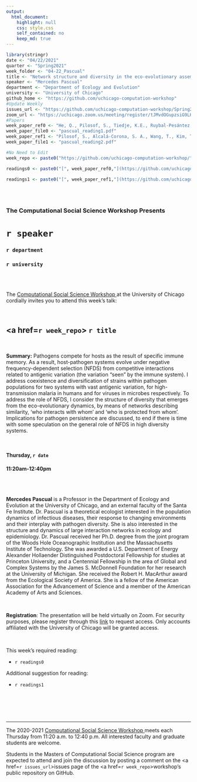 ```yaml
---
output:
  html_document:
    highlight: null
    css: style.css
    self_contained: no
    keep_md: true
---
```


```r
library(stringr)
date <- "04/22/2021"
quarter <- "Spring2021"
week_folder <- "04-22_Pascual"
title <- "Network structure and diversity in the eco-evolutionary assembly of host-pathogen systems"
speaker <- "Mercedes Pascual"
department <- "Department of Ecology and Evolution"
university <- "University of Chicago"
github_home <- "https://github.com/uchicago-computation-workshop"
#Update Weekly
issues_url <- "https://github.com/uchicago-computation-workshop/Spring2021/issues/4"
zoom_url <- "https://uchicago.zoom.us/meeting/register/tJMvdOGupzsiG9LH_avxW_vY_NJxc9ExTRJF"
#Papers
week_paper_ref0 <- "He, Q., Pilosof, S., Tiedje, K.E., Ruybal-Pesántez, S., Artzy-Randrup, Y., Baskerville, E. B., ... & Pascual, M. (2018). Networks of genetic similarity reveal non-neutral processes shape strain structure in Plasmodium falciparum. Nature Communications, 9(1817), 1-12."
week_paper_file0 <- "pascual_reading1.pdf"
week_paper_ref1 <- "Pilosof, S., Alcalá-Corona, S. A., Wang, T., Kim, T., Maslov, S., Whitaker, R., & Pascual, M. (2020). The network structure and eco-evolutionary dynamics of CRISPR-induced immune diversification. Nature Ecology & Evolution, 4(12), 1650-1660."
week_paper_file1 <- "pascual_reading2.pdf"

#No Need to Edit
week_repo <- paste0("https://github.com/uchicago-computation-workshop/",quarter,"/tree/master/",week_folder)

readings0 <- paste0("[", week_paper_ref0,"](https://github.com/uchicago-computation-workshop/",quarter,"/blob/master/", week_folder,"/",week_paper_file0,")")

readings1 <- paste0("[", week_paper_ref1,"](https://github.com/uchicago-computation-workshop/",quarter,"/blob/master/", week_folder,"/",week_paper_file1,")")



```



<br>

<h3 class=pfblock-header> The Computational Social Science Workshop Presents </h3>

<h1 class=pfblock-header3> `r speaker`</h1>
<h3 class=pfblock-header3> `r department` </h3>
<h3 class=pfblock-header3> `r university` </h3>

<br><br>



<p class=pfblock-header3>The <a href="https://macss.uchicago.edu/content/computation-workshop"> Computational Social Science Workshop </a> at the University of Chicago cordially invites you to attend this week's talk:</p>



<br>

<div class=pfblock-header3>
<h2 class=pfblock-header>
  <a href=`r week_repo`> `r title` </a>
</h2>

<br>
</div>



<p class=footertext2>

**Summary:** Pathogens compete for hosts as the result of specific immune memory. As a result, host-pathogen systems evolve under negative frequency-dependent selection (NFDS) from competitive interactions related to antigenic variation (the variation “seen” by the immune system).  I address coexistence and diversification of strains within pathogen populations for two systems with vast antigenic variation, for high-transmission malaria in humans and for viruses in microbes respectively. To address the role of NFDS, I consider the structure of diversity that emerges from the eco-evolutionary dynamics, by means of networks describing similarity,  ‘who interacts with whom’ and ‘who is protected from whom’.  Implications for pathogen persistence are discussed, to end if there is time with some speculation on the general role of NFDS in high diversity systems. 

</p>

<br>

<h4 class=pfblock-header3> Thursday, `r date` </h4>
<h4 class=pfblock-header3> 11:20am-12:40pm </h4>

<br><br>

<p class=footertext2>

**Mercedes Pascual** is a Professor in the Department of Ecology and Evolution at the University of Chicago, and an external faculty of the Santa Fe Institute. Dr. Pascual is a theoretical ecologist interested in the population dynamics of infectious diseases, their response to changing environments and their interplay with pathogen diversity. She is also interested in the structure and dynamics of large interaction networks in ecology and epidemiology. Dr. Pascual received her Ph.D. degree from the joint program of the Woods Hole Oceanographic Institution and the Massachusetts Institute of Technology.  She was awarded a U.S. Department of Energy Alexander Hollaender Distinguished Postdoctoral Fellowship for studies at Princeton University, and a Centennial Fellowship in the area of Global and Complex Systems by the James S. McDonnell Foundation for her research at the University of Michigan.  She received the Robert H. MacArthur award from the Ecological Society of America. She is a fellow of the American Association for the Advancement of Science and a member of the American Academy of Arts and Sciences.

</p>

<br>

**Registration**: The presentation will be held virtually on Zoom. For security purposes, please register through this [link](`r zoom_url`) to request access. Only accounts affiliated with the University of Chicago will be granted access.

<br>

This week's required reading:

- `r readings0`

Additional suggestion for reading:

- `r readings1`

<br>

<br><br>

---

<p class=footertext> The 2020-2021 <a href="https://macss.uchicago.edu/content/computation-workshop"> Computational Social Science Workshop </a> meets each Thursday from 11:20 a.m. to 12:40 p.m. All interested faculty and graduate students are welcome.</p>



<p class=footertext>Students in the Masters of Computational Social Science program are expected to attend and join the discussion by posting a comment on the <a href=`r issues_url`>issues page</a> of the <a href=`r week_repo`>workshop's public repository on GitHub.</a></p>

